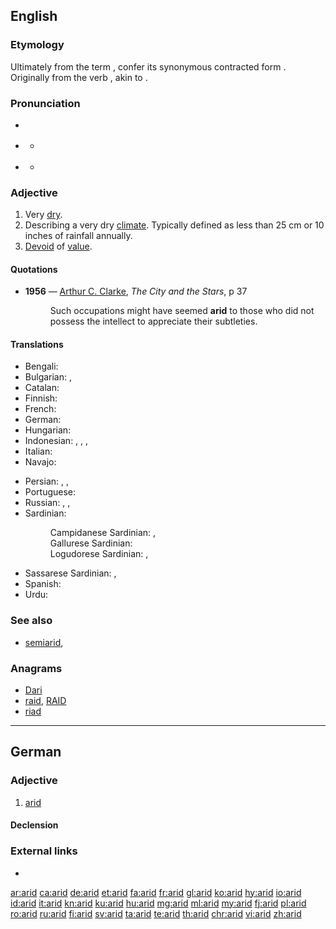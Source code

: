 ==English==

===Etymology===
Ultimately from the {{etyl|la|en}} term {{m|la|āridus||dry, arid, parched}}, confer its synonymous contracted form {{term|ardus|lang=la}}. Originally from the verb {{m|la|āreo||I am dry, I am parched}}, akin to {{m|la|ārdeō||I'm on fire, I burn}}.

===Pronunciation===
* {{a|UK}} {{IPA|/ˈæ.ɹɪd/|lang=en}}
* {{a|US}} {{IPA|/ˈæ.ɹɪd/|lang=en}}
** {{audio|En-us-ne-arid.ogg|Audio (US)|lang=en}} {{a|non-Mary-marry-merry}}
* {{a|US}} {{IPA|/ˈɛə.ɹɪd/|lang=en}}
** {{audio|en-us-arid.ogg|Audio (US)|lang=en}} {{a|Mary-marry-merry}}

===Adjective===
{{en-adj|er|more}}
{{wikipedia}}

# Very [[dry]].
# Describing a very dry [[climate]]. Typically defined as less than 25 cm or 10 inches of rainfall annually.
# [[devoid|Devoid]] of [[value]].

====Quotations====
* '''1956''' — [[w:Arthur C. Clarke|Arthur C. Clarke]], ''The City and the Stars'', p 37
*: Such occupations might have seemed '''arid''' to those who did not possess the intellect to appreciate their subtleties.

====Translations====
{{trans-top|very dry}}
* Bengali: {{t|bn|শুষ্ক|sc=Beng}}
* Bulgarian: {{t+|bg|сух}}, {{t+|bg|безводен}}
* Catalan: {{t|ca|àrid}}
* Finnish: {{t+|fi|kuiva}}
* French: {{t+|fr|aride}}
* German: {{t+|de|arid}}
* Hungarian: {{t+|hu|kiszáradt}}
* Indonesian: {{t+|id|kering}}, {{t+|id|kering kerontang}}, {{t+|id|gersang}}, {{t+|id|tandus}}
* Italian: {{t|it|arido}}
* Navajo: {{t|nv|hóółtseii}}
{{trans-mid}}
* Persian: {{t+|fa|خشک|sc=fa-Arab}}, {{t+|fa|بایر|sc=fa-Arab}}, {{t|fa|کم باران|sc=fa-Arab}}
* Portuguese: {{t+|pt|árido}}
* Russian: {{t+|ru|сухо́й|sc=Cyrl}}, {{t+|ru|засу́шливый|sc=Cyrl}}, {{t+|ru|безво́дный|sc=Cyrl}}
* Sardinian:
*: Campidanese Sardinian: {{t|sro|àrridu}}, {{t|sro|àridu}}
*: Gallurese Sardinian: {{t|sdn|àrritu}}
*: Logudorese Sardinian: {{t|src|assuttu}}, {{t|src|àrridu}}
* Sassarese Sardinian: {{t|sdc|aramiddu}}, {{t|sdc|séccu}}
* Spanish: {{t+|es|árido}}
* Urdu: {{t|ur|خشک}}
{{trans-bottom}}

===See also===
* [[semiarid]], {{l|en|semi-arid}}

===Anagrams===
* [[Dari#English|Dari]]
* [[raid#English|raid]], [[RAID#English|RAID]]
* [[riad#English|riad]]

----

==German==

===Adjective===
{{de-adj|arider|aridesten}}

# [[#English|arid]]

====Declension====
{{de-decl-adj|arid|arider|aridest}}

===External links===
* {{R:Duden}}

[[ar:arid]]
[[ca:arid]]
[[de:arid]]
[[et:arid]]
[[fa:arid]]
[[fr:arid]]
[[gl:arid]]
[[ko:arid]]
[[hy:arid]]
[[io:arid]]
[[id:arid]]
[[it:arid]]
[[kn:arid]]
[[ku:arid]]
[[hu:arid]]
[[mg:arid]]
[[ml:arid]]
[[my:arid]]
[[fj:arid]]
[[pl:arid]]
[[ro:arid]]
[[ru:arid]]
[[fi:arid]]
[[sv:arid]]
[[ta:arid]]
[[te:arid]]
[[th:arid]]
[[chr:arid]]
[[vi:arid]]
[[zh:arid]]